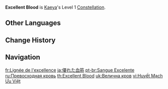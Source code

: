 {{Constellation Infobox
|image       = Constellation Excellent Blood.png
|description = The CRIT Rate of Kaeya's [[Ceremonial Bladework|Normal and Charge Attacks]] against opponents affected by {{Cryo}} is increased by 15%.
|level       = 1
|character   = Kaeya
|utility1    = CRIT Rate
|utility2    = Normal Attack
|utility3    = Charged Attack
}}
'''Excellent Blood''' is [[Kaeya]]'s Level 1 [[Constellation]].

==Other Languages==
{{Other Languages
|en      = Excellent Blood
|zhs     = 卓越的血脉
|zhs_rm  = Zhuóyuè de Xuèmài
|zht     = 卓越的血脈
|zht_rm  = Zhuóyuè de Xiěmài
|zh_tl   = Surpassing Lineage
|ja      = 優れた血筋
|ja_rm   = Sugareta Chisuji
|ja_tl   = Excellent Lineage
|ko      = 걸출한 혈통
|ko_tl   = Excellent Blood
|es      = Sangre excelente
|es_tl   = Excellent Blood
|fr      = Lignée de l'excellence
|fr_tl   = Lineage of Excellency
|ru      = Превосходная кровь
|ru_tl   = Excellent Blood
|th      = Excellent Blood
|vi      = Huyết Mạch Ưu Việt
|vi_tl   = Superior Bloodline
|de      = Brillantes Blut
|de_tl   = Brilliant blood
|id      = Excellent Blood
|pt      = Sangue Excelente
|pt_tl   = Excellent Blood
|tr      = Kusursuz Kan
|tr_tl   = Flawless Blood
|it      = Lignaggio d'eccellenza
|it_tl   = Excellent Lineage
}}

==Change History==
{{Change History|1.0}}

==Navigation==
{{Talent Navbox|Kaeya}}

[[fr:Lignée de l'excellence]]
[[ja:優れた血筋]]
[[pt-br:Sangue Excelente]]
[[ru:Превосходная кровь]]
[[th:Excellent Blood]]
[[uk:Велична кров]]
[[vi:Huyết Mạch Ưu Việt]]